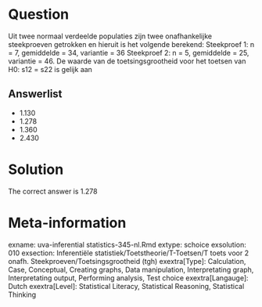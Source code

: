 Question
========

Uit twee normaal verdeelde populaties zijn twee onafhankelijke steekproeven getrokken en hieruit is het volgende berekend:
Steekproef 1: n = 7, gemiddelde = 34, variantie = 36
Steekproef 2: n = 5, gemiddelde = 25, variantie = 46. De waarde van de toetsingsgrootheid voor het toetsen van H0: s12 = s22 is gelijk aan 

Answerlist
----------
* 1.130
* 1.278
* 1.360
* 2.430

Solution
========

The correct answer is  1.278 

Meta-information
================
exname: uva-inferential statistics-345-nl.Rmd 
extype: schoice 
exsolution: 010 
exsection: Inferentiële statistiek/Toetstheorie/T-Toetsen/T toets voor 2 onafh. Steekproeven/Toetsingsgrootheid (tgh)
exextra[Type]: Calculation, Case, Conceptual, Creating graphs, Data manipulation, Interpretating graph, Interpretating output, Performing analysis, Test choice 
exextra[Langauge]: Dutch 
exextra[Level]: Statistical Literacy, Statistical Reasoning, Statistical Thinking 
